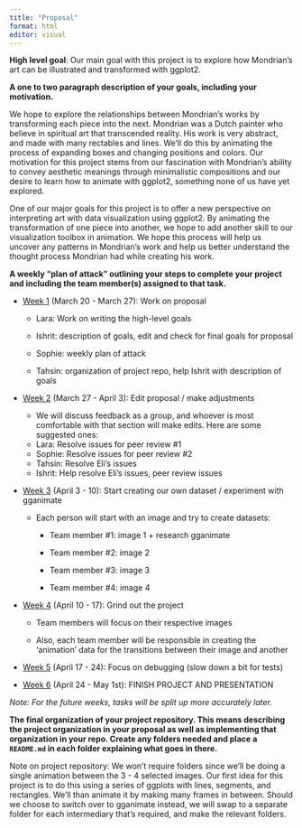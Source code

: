 ```yaml
---
title: "Proposal"
format: html
editor: visual
---
```


**High level goal**: Our main goal with this project is to explore how Mondrian’s art can be illustrated and transformed with ggplot2.

**A one to two paragraph description of your goals, including your motivation.**

We hope to explore the relationships between Mondrian's works by transforming each piece into the next. Mondrian was a Dutch painter who believe in spiritual art that transcended reality. His work is very abstract, and made with many rectables and lines. We’ll do this by animating the process of expanding boxes and changing positions and colors. Our motivation for this project stems from our fascination with Mondrian's ability to convey aesthetic meanings through minimalistic compositions and our desire to learn how to animate with ggplot2, something none of us have yet explored.

One of our major goals for this project is to offer a new perspective on interpreting art with data visualization using ggplot2. By animating the transformation of one piece into another, we hope to add another skill to our visualization toolbox in animation. We hope this process will help us uncover any patterns in Mondrian's work and help us better understand the thought process Mondrian had while creating his work.

**A weekly “plan of attack” outlining your steps to complete your project and including the team member(s) assigned to that task.**

-   [Week 1]{.underline} (March 20 - March 27): Work on proposal

    -   Lara: Work on writing the high-level goals

    -   Ishrit: description of goals, edit and check for final goals for proposal

    -   Sophie: weekly plan of attack

    -   Tahsin: organization of project repo, help Ishrit with description of goals

-   [Week 2]{.underline} (March 27 - April 3): Edit proposal / make adjustments

    -   We will discuss feedback as a group, and whoever is most comfortable with that section will make edits. Here are some suggested ones:
    -   Lara: Resolve issues for peer review #1
    -   Sophie: Resolve issues for peer review #2
    -   Tahsin: Resolve Eli's issues
    -   Ishrit: Help resolve Eli's issues, peer review issues

-   [Week 3]{.underline} (April 3 - 10): Start creating our own dataset / experiment with gganimate

    -   Each person will start with an image and try to create datasets:

        -   Team member #1: image 1 + research gganimate

        -   Team member #2: image 2

        -   Team member #3: image 3

        -   Team member #4: image 4

-   [Week 4]{.underline} (April 10 - 17): Grind out the project

    -   Team members will focus on their respective images

    -   Also, each team member will be responsible in creating the 'animation' data for the transitions between their image and another

-   [Week 5]{.underline} (April 17 - 24): Focus on debugging (slow down a bit for tests)

-   [Week 6]{.underline} (April 24 - May 1st): FINISH PROJECT AND PRESENTATION

*Note: For the future weeks, tasks will be split up more accurately later.*

**The final organization of your project repository. This means describing the project organization in your proposal as well as implementing that organization in your repo. Create any folders needed and place a `README.md` in each folder explaining what goes in there.**

Note on project repository: We won't require folders since we'll be doing a single animation between the 3 - 4 selected images. Our first idea for this project is to do this using a series of ggplots with lines, segments, and rectangles. We'll than animate it by making many frames in between. Should we choose to switch over to gganimate instead, we will swap to a separate folder for each intermediary that's required, and make the relevant folders.
